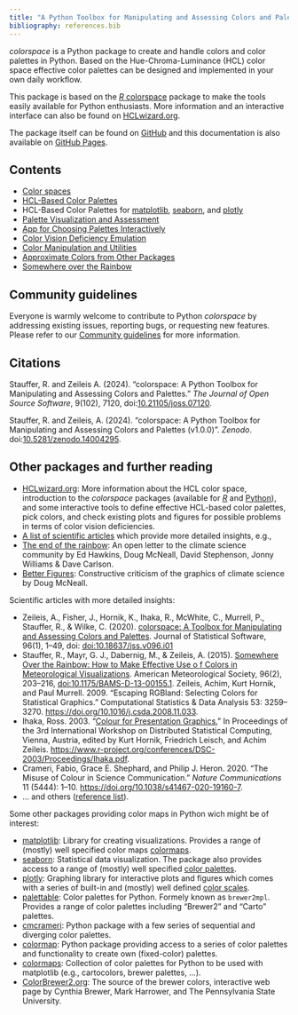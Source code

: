 ```yaml
---
title: "A Python Toolbox for Manipulating and Assessing Colors and Palettes"
bibliography: references.bib
---
```


*colorspace* is a Python package to create and handle colors and color
palettes in Python. Based on the Hue-Chroma-Luminance (HCL) color space
effective color palettes can be designed and implemented in your own daily
workflow.

This package is based on the
[_R_ colorspace](https://colorspace.R-Forge.R-project.org/) package
to make the tools easily available for Python enthusiasts. More information
and an interactive interface can also be found on
[HCLwizard.org](https://hclwizard.org).

The package itself can be found on
[GitHub](https://github.com/retostauffer/python-colorspace/) and this documentation
is also available on [GitHub Pages](https://retostauffer.github.io/python-colorspace/).


## Contents

* [Color spaces](articles/color_spaces.qmd)
* [HCL-Based Color Palettes](articles/hcl_palettes.qmd)
* HCL-Based Color Palettes for [matplotlib](articles/usewith_matplotlib.qmd),
    [seaborn](articles/usewith_seaborn.qmd), and [plotly](articles/usewith_plotly.qmd)
* [Palette Visualization and Assessment](articles/palette_visualization.qmd)
* [App for Choosing Palettes Interactively](articles/choose_palette.qmd)
* [Color Vision Deficiency Emulation](articles/cvd.qmd)
* [Color Manipulation and Utilities](articles/manipulation_utilities.qmd)
* [Approximate Colors from Other Packages](articles/approximations.qmd)
* [Somewhere over the Rainbow](articles/endrainbow.qmd)


## Community guidelines

Everyone is warmly welcome to contribute to Python _colorspace_
by addressing existing issues, reporting bugs, or requesting
new features. Please refer to our [Community guidelines](community.qmd)
for more information.


## Citations

Stauffer, R. and Zeileis A. (2024). "colorspace: A Python Toolbox for Manipulating
and Assessing Colors and Palettes." _The Journal of Open Source Software_,
9(102), 7120, doi:[10.21105/joss.07120](https://doi.org/10.21105/joss.07120).

Stauffer, R. and Zeileis, A. (2024). "colorspace: A Python Toolbox for Manipulating and Assessing Colors and Palettes (v1.0.0)". _Zenodo_.
doi:[10.5281/zenodo.14004295](https://doi.org/10.5281/zenodo.14004295).


## Other packages and further reading

* [HCLwizard.org](https://hclwizard.org): More information about the HCL color
  space, introduction to the *colorspace* packages (available for
  [_R_](https://cran.r-project.org/package=colorspace) and
  [Python](https://pypi.org/project/colorspace/)), and some
  interactive tools to define effective HCL-based color palettes, pick colors,
  and check existing plots and figures for possible problems in terms of color
  vision deficiencies.
* [A list of scientific articles](/references.qmd)
  which provide more detailed insights, e.g.,
* [The end of the rainbow](https://www.climate-lab-book.ac.uk/2014/end-of-the-rainbow/):
  An open letter to the climate science community by 
  Ed Hawkins, Doug McNeall, David Stephenson, Jonny Williams & Dave Carlson.
* [Better Figures](https://betterfigures.org/): Constructive criticism of the
  graphics of climate science by Doug McNeall.

Scientific articles with more detailed insights:

* Zeileis, A., Fisher, J., Hornik, K., Ihaka, R., McWhite, C., Murrell, P.,
  Stauffer, R., & Wilke, C. (2020). [colorspace: A Toolbox for Manipulating and
  Assessing Colors and Palettes](https://doi.org/10.18637/jss.v096.i01).
  Journal of Statistical Software, 96(1), 1–49, doi:
  [doi:10.18637/jss.v096.i01](https://doi.org/10.18637/jss.v096.i01)
* Stauffer, R., Mayr, G. J., Dabernig, M., & Zeileis, A. (2015). [Somewhere
  Over the Rainbow: How to Make Effective Use o f Colors in Meteorological
  Visualizations](https://doi.org/10.1175/BAMS-D-13-00155.1).
  American Meteorological Society, 96(2), 203–216,
  [doi:10.1175/BAMS-D-13-00155.1](https://doi.org/10.1175/BAMS-D-13-00155.1).
  Zeileis, Achim, Kurt Hornik, and Paul Murrell. 2009.
  "Escaping RGBland: Selecting Colors for Statistical Graphics."
  Computational Statistics & Data Analysis 53: 3259--3270.
  <https://doi.org/10.1016/j.csda.2008.11.033>.
* Ihaka, Ross. 2003. "[Colour for Presentation Graphics.](https://www.r-project.org/conferences/DSC-2003/Proceedings/Ihaka.pdf)"
  In Proceedings of the 3rd International Workshop on Distributed Statistical Computing,
  Vienna, Austria, edited by Kurt Hornik, Friedrich Leisch, and Achim Zeileis.
  <https://www.r-project.org/conferences/DSC-2003/Proceedings/Ihaka.pdf>.
* Crameri, Fabio, Grace E. Shephard, and Philip J. Heron. 2020.
  "The Misuse of Colour in Science Communication." _Nature Communications_ 11 (5444): 1--10.
  <https://doi.org/10.1038/s41467-020-19160-7>.
* ... and others ([reference list](/references.qmd)).

Some other packages providing color maps in Python
wich might be of interest:

* [matplotlib](https://matplotlib.org/): Library for creating visualizations.
  Provides a range of (mostly) well specified color maps
  [colormaps](https://matplotlib.org/stable/users/explain/colors/colormaps.html).
* [seaborn](https://seaborn.pydata.org>):
  Statistical data visualization. The package also provides access to a
  range of (mostly) well specified
  [color palettes](https://seaborn.pydata.org/tutorial/color_palettes.html).
* [plotly](https://plotly.com/python): Graphing library for interactive plots
  and figures which comes with a series of built-in and (mostly) well defined
  [color scales](https://plotly.com/python/builtin-colorscales/).
* [palettable](https://jiffyclub.github.io/palettable): Color palettes for Python.
  Formely known as `brewer2mpl`. Provides a range of color palettes including
  "Brewer2" and "Carto" palettes.
* [cmcrameri](https://pypi.org/project/cmcrameri/): Python package with a few
  series of sequential and diverging color palettes.
* [colormap](https://pypi.org/project/colormap/): Python package providing
  access to a series of color palettes and functionality to create own (fixed-color)
  palettes.
* [colormaps](https://pypi.org/project/colormaps/): Collection of color palettes
  for Python to be used with matplotlib (e.g., cartocolors, brewer palettes, ...).
* [ColorBrewer2.org](https://colorbrewer2.org): The source of the brewer colors,
  interactive web page by Cynthia Brewer, Mark Harrower, and The Pennsylvania
  State University.


